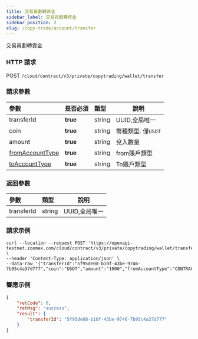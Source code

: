 ```yaml
---
title: 交易員劃轉資金
sidebar_label: 交易員劃轉資金
sidebar_position: 2
slug: /copy-trade/account/transfer
---
```


交易員劃轉資金

### HTTP 請求

POST `/cloud/contract/v3/private/copytrading/wallet/transfer`

### 請求參數

| 參數 | 是否必須	 | 類型 | 說明|
|:----- |:-------|:-----|------ |
|transferId |**true** |string |UUID,全局唯一 |
|coin |**true** |string |幣種類型. 僅`USDT` |
|amount |**true** |string |兌入數量 |
|[fromAccountType](../enum#accounttype)|**true** |string |from賬戶類型 |
|[toAccountType](../enum#accounttype) |**true** |string |To賬戶類型 |

### 返回參數

| 參數 | 類型 | 說明|
|:----- |:-----|----- |
|transferId |string |UUID,全局唯一 |

### 請求示例

``` shell
curl --location --request POST 'https://openapi-testnet.zoomex.com/cloud/contract/v3/private/copytrading/wallet/transfer' \
--header 'Content-Type: application/json' \
--data-raw '{"transferId":"5f95de08-b10f-43be-9746-7b95c4a37d777","coin":"USDT","amount":"1000","fromAccountType":"CONTRACT","toAccountType":"COPYTRADING","api_key":"XXXXX","timestamp":1689842191686,"recv_window":5000,"sign":"XXXXX"}'
```

### 響應示例

```json
{
    "retCode": 0,
    "retMsg": "success",
    "result": {
        "transferId": "5f95de08-b10f-43be-9746-7b95c4a37d777"
    }
}
```